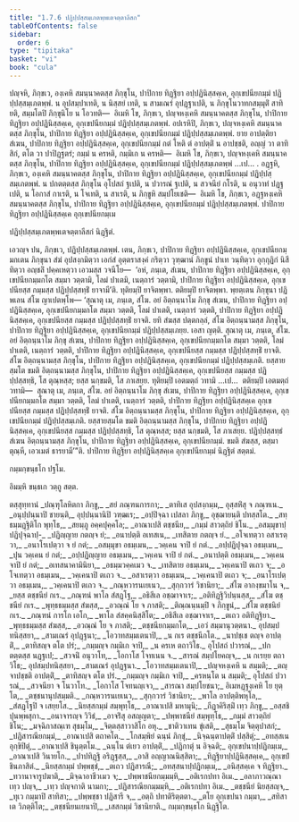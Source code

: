 ```yaml
---
title: "1.7.6 ปฏิปฺปสฺสมฺเภตพฺพเตจตฺตาลีสก"
tableOfContents: false
sidebar:
  order: 6
type: "tipitaka"
basket: "vi"
book: "cula"
---
```



<DynamicBreadcrumb />

<Division number="73" book="cula">

<Paragraph number="329" book="cula">
ปญฺจหิ, ภิกฺขเว, องฺเคหิ สมนฺนาคตสฺส ภิกฺขุโน, ปาปิกาย ทิฏฺฐิยา อปฺปฏินิสฺสคฺเค, อุกฺเขปนียกมฺมํ ปฏิปฺปสฺสมฺเภตพฺพํ. น อุปสมฺปาเทติ, น นิสฺสยํ เทติ, น สามเณรํ อุปฏฺฐาเปติ, น ภิกฺขุโนวาทกสมฺมุติํ สาทิยติ, สมฺมโตปิ ภิกฺขุนิโย น โอวทติ—  อิเมหิ โข, ภิกฺขเว, ปญฺจหงฺเคหิ สมนฺนาคตสฺส ภิกฺขุโน, ปาปิกาย ทิฏฺฐิยา อปฺปฏินิสฺสคฺเค, อุกฺเขปนียกมฺมํ ปฏิปฺปสฺสมฺเภตพฺพํ.
</Paragraph>

<Paragraph number="330" book="cula">
อปเรหิปิ, ภิกฺขเว, ปญฺจหงฺเคหิ สมนฺนาคตสฺส ภิกฺขุโน, ปาปิกาย ทิฏฺฐิยา อปฺปฏินิสฺสคฺเค, อุกฺเขปนียกมฺมํ ปฏิปฺปสฺสมฺเภตพฺพํ. ยาย อาปตฺติยา สํเฆน, ปาปิกาย ทิฏฺฐิยา อปฺปฏินิสฺสคฺเค, อุกฺเขปนียกมฺมํ กตํ โหติ ตํ อาปตฺติํ น อาปชฺชติ, อญฺญํ วา ตาทิสิกํ, ตโต วา ปาปิฏฺฐตรํ; กมฺมํ น ครหติ, กมฺมิเก น ครหติ—  อิเมหิ โข, ภิกฺขเว, ปญฺจหงฺเคหิ สมนฺนาคตสฺส ภิกฺขุโน, ปาปิกาย ทิฏฺฐิยา อปฺปฏินิสฺสคฺเค, อุกฺเขปนียกมฺมํ ปฏิปฺปสฺสมฺเภตพฺพํ …เป… .
</Paragraph>

<Paragraph number="331" book="cula">
อฏฺฐหิ, ภิกฺขเว, องฺเคหิ สมนฺนาคตสฺส ภิกฺขุโน, ปาปิกาย ทิฏฺฐิยา อปฺปฏินิสฺสคฺเค, อุกฺเขปนียกมฺมํ ปฏิปฺปสฺสมฺเภตพฺพํ. น ปกตตฺตสฺส ภิกฺขุโน อุโปสถํ ฐเปติ, น ปวารณํ ฐเปติ, น สวจนียํ กโรติ, น อนุวาทํ ปฏฺฐเปติ, น โอกาสํ กาเรติ, น โจเทติ, น สาเรติ, น ภิกฺขูหิ สมฺปโยเชติ—  อิเมหิ โข, ภิกฺขเว, อฏฺฐหงฺเคหิ สมนฺนาคตสฺส ภิกฺขุโน, ปาปิกาย ทิฏฺฐิยา อปฺปฏินิสฺสคฺเค, อุกฺเขปนียกมฺมํ ปฏิปฺปสฺสมฺเภตพฺพํ.

</Paragraph>
</Division>

<Paragraph number="332" book="cula">
ปาปิกาย ทิฏฺฐิยา อปฺปฏินิสฺสคฺเค อุกฺเขปนียกมฺเม

  
ปฏิปฺปสฺสมฺเภตพฺพเตจตฺตาลีสกํ นิฏฺฐิตํ.


</Paragraph>

<Division number="74" book="cula">

<Paragraph number="333" book="cula">
เอวญฺจ ปน, ภิกฺขเว, ปฏิปฺปสฺสมฺเภตพฺพํ. เตน, ภิกฺขเว, ปาปิกาย ทิฏฺฐิยา อปฺปฏินิสฺสคฺเค, อุกฺเขปนียกมฺมกเตน ภิกฺขุนา สํฆํ อุปสงฺกมิตฺวา เอกํสํ อุตฺตราสงฺคํ กริตฺวา วุฑฺฒานํ ภิกฺขูนํ ปาเท วนฺทิตฺวา อุกฺกุฏิกํ นิสีทิตฺวา อญฺชลิํ ปคฺคเหตฺวา เอวมสฺส วจนีโย—  ‘อหํ, ภนฺเต, สํเฆน, ปาปิกาย ทิฏฺฐิยา อปฺปฏินิสฺสคฺเค, อุกฺเขปนียกมฺมกโต สมฺมา วตฺตามิ, โลมํ ปาเตมิ, เนตฺถารํ วตฺตามิ, ปาปิกาย ทิฏฺฐิยา อปฺปฏินิสฺสคฺเค, อุกฺเขปนียสฺส กมฺมสฺส ปฏิปฺปสฺสทฺธิํ ยาจามี’ติ. ทุติยมฺปิ ยาจิตพฺพา. ตติยมฺปิ ยาจิตพฺพา. พฺยตฺเตน ภิกฺขุนา ปฏิพเลน สํโฆ ญาเปตพฺโพ—
</Paragraph>

<Paragraph number="334" book="cula">
‘สุณาตุ เม, ภนฺเต, สํโฆ. อยํ อิตฺถนฺนาโม ภิกฺขุ สํเฆน, ปาปิกาย ทิฏฺฐิยา อปฺปฏินิสฺสคฺเค, อุกฺเขปนียกมฺมกโต สมฺมา วตฺตติ, โลมํ ปาเตติ, เนตฺถารํ วตฺตติ, ปาปิกาย ทิฏฺฐิยา อปฺปฏินิสฺสคฺเค, อุกฺเขปนียสฺส กมฺมสฺส ปฏิปฺปสฺสทฺธิํ ยาจติ. ยทิ สํฆสฺส ปตฺตกลฺลํ, สํโฆ อิตฺถนฺนามสฺส ภิกฺขุโน, ปาปิกาย ทิฏฺฐิยา อปฺปฏินิสฺสคฺเค, อุกฺเขปนียกมฺมํ ปฏิปฺปสฺสมฺเภยฺย. เอสา ญตฺติ.
</Paragraph>

<Paragraph number="335" book="cula">
สุณาตุ เม, ภนฺเต, สํโฆ. อยํ อิตฺถนฺนาโม ภิกฺขุ สํเฆน, ปาปิกาย ทิฏฺฐิยา อปฺปฏินิสฺสคฺเค, อุกฺเขปนียกมฺมกโต สมฺมา วตฺตติ, โลมํ ปาเตติ, เนตฺถารํ วตฺตติ, ปาปิกาย ทิฏฺฐิยา อปฺปฏินิสฺสคฺเค, อุกฺเขปนียสฺส กมฺมสฺส ปฏิปฺปสฺสทฺธิํ ยาจติ. สํโฆ อิตฺถนฺนามสฺส ภิกฺขุโน, ปาปิกาย ทิฏฺฐิยา อปฺปฏินิสฺสคฺเค, อุกฺเขปนียกมฺมํ ปฏิปฺปสฺสมฺเภติ. ยสฺสายสฺมโต ขมติ อิตฺถนฺนามสฺส ภิกฺขุโน, ปาปิกาย ทิฏฺฐิยา อปฺปฏินิสฺสคฺเค, อุกฺเขปนียสฺส กมฺมสฺส ปฏิปฺปสฺสทฺธิ, โส ตุณฺหสฺส; ยสฺส นกฺขมติ, โส ภาเสยฺย.
</Paragraph>

<Paragraph number="336" book="cula">
ทุติยมฺปิ เอตมตฺถํ วทามิ …เป…  ตติยมฺปิ เอตมตฺถํ วทามิ—  สุณาตุ เม, ภนฺเต, สํโฆ. อยํ อิตฺถนฺนาโม ภิกฺขุ สํเฆน, ปาปิกาย ทิฏฺฐิยา อปฺปฏินิสฺสคฺเค, อุกฺเขปนียกมฺมกโต สมฺมา วตฺตติ, โลมํ ปาเตติ, เนตฺถารํ วตฺตติ, ปาปิกาย ทิฏฺฐิยา อปฺปฏินิสฺสคฺเค อุกฺเขปนียสฺส กมฺมสฺส ปฏิปฺปสฺสทฺธิํ ยาจติ. สํโฆ อิตฺถนฺนามสฺส ภิกฺขุโน, ปาปิกาย ทิฏฺฐิยา อปฺปฏินิสฺสคฺเค, อุกฺเขปนียกมฺมํ ปฏิปฺปสฺสมฺเภติ. ยสฺสายสฺมโต ขมติ อิตฺถนฺนามสฺส ภิกฺขุโน, ปาปิกาย ทิฏฺฐิยา อปฺปฏินิสฺสคฺเค, อุกฺเขปนียสฺส กมฺมสฺส ปฏิปฺปสฺสทฺธิ, โส ตุณฺหสฺส; ยสฺส นกฺขมติ, โส ภาเสยฺย.
</Paragraph>

<Paragraph number="337" book="cula">
ปฏิปฺปสฺสทฺธํ สํเฆน อิตฺถนฺนามสฺส ภิกฺขุโน, ปาปิกาย ทิฏฺฐิยา อปฺปฏินิสฺสคฺเค, อุกฺเขปนียกมฺมํ. ขมติ สํฆสฺส, ตสฺมา ตุณฺหี, เอวเมตํ ธารยามี’”ติ.

</Paragraph>
</Division>

<Paragraph number="338" book="cula">
ปาปิกาย ทิฏฺฐิยา อปฺปฏินิสฺสคฺเค อุกฺเขปนียกมฺมํ นิฏฺฐิตํ สตฺตมํ.

  
กมฺมกฺขนฺธโก ปฐโม.

  
อิมมฺหิ ขนฺธเก วตฺถู สตฺต.



</Paragraph>

<Paragraph number="339" type="center" book="cula">
ตสฺสุทฺทานํ


</Paragraph>

<Paragraph number="340" type="verses" book="cula">
_ปณฺฑุโลหิตกา ภิกฺขู,_  
_สยํ ภณฺฑนการกา;_  
_ตาทิเส อุปสงฺกมฺม,_  
อุสฺสหิํสุ จ ภณฺฑเน._  

</Paragraph>

<Paragraph number="341" book="cula">
_อนุปฺปนฺนาปิ ชายนฺติ,_  
อุปฺปนฺนานิปิ วฑฺฒเร;_  
_อปฺปิจฺฉา เปสลา ภิกฺขู,_  
อุชฺฌายนฺติ ปทสฺสโต._  

</Paragraph>

<Paragraph number="342" type="verses" book="cula">
_สทฺธมฺมฏฺฐิติโก พุทฺโธ,_  
_สยมฺภู อคฺคปุคฺคโล;_  
_อาณาเปสิ ตชฺชนีย,_  
_กมฺมํ สาวตฺถิยํ ชิโน._  

</Paragraph>

<Paragraph number="343" type="verses" book="cula">
_อสมฺมุขาปฺปฏิปุจฺฉาปฺ-_  
_ปฏิญฺญาย กตญฺจ ยํ;_  
_อนาปตฺติ อเทสเน,_  
_เทสิตาย กตญฺจ ยํ._  

</Paragraph>

<Paragraph number="344" type="verses" book="cula">
_อโจเทตฺวา อสาเรตฺวา,_  
_อนาโรเปตฺวา จ ยํ กตํ;_  
_อสมฺมุขา อธมฺเมน,_  
_วคฺเคน จาปิ ยํ กตํ._  

</Paragraph>

<Paragraph number="345" type="verses" book="cula">
_อปฺปฏิปุจฺฉา อธมฺเมน,_  
_ปุน วคฺเคน ยํ กตํ;_  
_อปฺปฏิญฺญาย อธมฺเมน,_  
_วคฺเคน จาปิ ยํ กตํ._  

</Paragraph>

<Paragraph number="346" type="verses" book="cula">
_อนาปตฺติ อธมฺเมน,_  
_วคฺเคน จาปิ ยํ กตํ;_  
_อเทสนาคามินิยา,_  
_อธมฺมวคฺคเมว จ._  

</Paragraph>

<Paragraph number="347" type="verses" book="cula">
_เทสิตาย อธมฺเมน,_  
_วคฺเคนาปิ ตเถว จ;_  
_อโจเทตฺวา อธมฺเมน,_  
_วคฺเคนาปิ ตเถว จ._  

</Paragraph>

<Paragraph number="348" type="verses" book="cula">
_อสาเรตฺวา อธมฺเมน,_  
_วคฺเคนาปิ ตเถว จ;_  
_อนาโรเปตฺวา อธมฺเมน,_  
_วคฺเคนาปิ ตเถว จ._  

</Paragraph>

<Paragraph number="349" type="verses" book="cula">
_กณฺหวารนเยเนว,_  
_สุกฺกวารํ วิชานิยา;_  
_สํโฆ อากงฺขมาโน จ,_  
_ยสฺส ตชฺชนียํ กเร._  

</Paragraph>

<Paragraph number="350" type="verses" book="cula">
_ภณฺฑนํ พาโล สํสฏฺโฐ,_  
_อธิสีเล อชฺฌาจาเร;_  
_อติทิฏฺฐิวิปนฺนสฺส,_  
_สํโฆ ตชฺชนียํ กเร._  

</Paragraph>

<Paragraph number="351" type="verses" book="cula">
_พุทฺธธมฺมสฺส สํฆสฺส,_  
_อวณฺณํ โย จ ภาสติ;_  
_ติณฺณนฺนมฺปิ จ ภิกฺขูนํ,_  
_สํโฆ ตชฺชนิยํ กเร._  

</Paragraph>

<Paragraph number="352" type="verses" book="cula">
_ภณฺฑนํ การโก เอโก,_  
_พาโล สํสคฺคนิสฺสิโต;_  
_อธิสีเล อชฺฌาจาเร,_  
_ตเถว อติทิฏฺฐิยา._  

</Paragraph>

<Paragraph number="353" type="verses" book="cula">
_พุทฺธธมฺมสฺส สํฆสฺส,_  
_อวณฺณํ โย จ ภาสติ;_  
_ตชฺชนียกมฺมกโต,_  
_เอวํ สมฺมานุวตฺตนา._  

</Paragraph>

<Paragraph number="354" type="verses" book="cula">
อุปสมฺปทนิสฺสยา,_  
_สามเณรํ อุปฏฺฐนา;_  
_โอวาทสมฺมเตนาปิ,_  
_น กเร ตชฺชนีกโต._  

</Paragraph>

<Paragraph number="355" type="verses" book="cula">
_นาปชฺเช ตญฺจ อาปตฺติํ,_  
_ตาทิสญฺจ ตโต ปรํ;_  
_กมฺมญฺจ กมฺมิเก จาปิ,_  
_น ครเห ตถาวิโธ._  

</Paragraph>

<Paragraph number="356" type="verses" book="cula">
อุโปสถํ ปวารณํ,_  
_ปกตตฺตสฺส นฏฺฐเป;_  
_สวจนิํ อนุวาโท,_  
_โอกาโส โจทเนน จ._  

</Paragraph>

<Paragraph number="357" type="verses" book="cula">
_สารณํ สมฺปโยคญฺจ,_  
_น กเรยฺย ตถาวิโธ;_  
อุปสมฺปทนิสฺสยา,_  
_สามเณรํ อุปฏฺฐนา._  

</Paragraph>

<Paragraph number="358" type="verses" book="cula">
_โอวาทสมฺมเตนาปิ,_  
_ปญฺจหงฺเคหิ น สมฺมติ;_  
_ตญฺจาปชฺชติ อาปตฺติํ,_  
_ตาทิสญฺจ ตโต ปรํ._  

</Paragraph>

<Paragraph number="359" type="verses" book="cula">
_กมฺมญฺจ กมฺมิเก จาปิ,_  
_ครหนฺโต น สมฺมติ;_  
อุโปสถํ ปวารณํ,_  
_สวจนียา จ โนวาโท._  

</Paragraph>

<Paragraph number="360" type="verses" book="cula">
_โอกาโส โจทนญฺเจว,_  
_สารณา สมฺปโยชนา;_  
อิเมหฏฺฐงฺเคหิ โย ยุตฺโต,_  
_ตชฺชนานุปสมฺมติ._  

</Paragraph>

<Paragraph number="361" type="verses" book="cula">
_กณฺหวารนเยเนว,_  
_สุกฺกวารํ วิชานิยา;_  
_พาโล อาปตฺติพหุโล,_  
_สํสฏฺโฐปิ จ เสยฺยโส._  

</Paragraph>

<Paragraph number="362" type="verses" book="cula">
_นิยสฺสกมฺมํ สมฺพุทฺโธ,_  
_อาณาเปสิ มหามุนิ;_  
_กีฏาคิริสฺมิํ เทฺว ภิกฺขู,_  
_อสฺสชิปุนพฺพสุกา._  

</Paragraph>

<Paragraph number="363" type="verses" book="cula">
_อนาจารญฺจ วิวิธํ,_  
_อาจริํสุ อสญฺญตา;_  
_ปพฺพาชนียํ สมฺพุทฺโธ,_  
_กมฺมํ สาวตฺถิยํ ชิโน;_  
_มจฺฉิกาสณฺเฑ สุธมฺโม,_  
_จิตฺตสฺสาวาสิโก อหุ._  

</Paragraph>

<Paragraph number="364" type="verses" book="cula">
_ชาติวาเทน ขุํเสติ,_  
_สุธมฺโม จิตฺตุปาสกํ;_  
_ปฏิสารณียกมฺมํ,_  
_อาณาเปสิ ตถาคโต._  

</Paragraph>

<Paragraph number="365" type="verses" book="cula">
_โกสมฺพิยํ ฉนฺนํ ภิกฺขุํ,_  
_นิจฺฉนฺตาปตฺติํ ปสฺสิตุํ;_  
_อทสฺสเน อุกฺขิปิตุํ,_  
_อาณาเปสิ ชินุตฺตโม._  

</Paragraph>

<Paragraph number="366" type="verses" book="cula">
_ฉนฺโน ตํเยว อาปตฺติํ,_  
_ปฏิกาตุํ น อิจฺฉติ;_  
อุกฺเขปนาปฺปฏิกมฺเม,_  
_อาณาเปสิ วินายโก._  

</Paragraph>

<Paragraph number="367" type="verses" book="cula">
_ปาปทิฏฺฐิ อริฏฺฐสฺส,_  
_อาสิ อญฺญาณนิสฺสิตา;_  
_ทิฏฺฐิยาปฺปฏินิสฺสคฺเค,_  
อุกฺเขปํ ชินภาสิตํ._  

</Paragraph>

<Paragraph number="368" type="verses" book="cula">
_นิยสฺสกมฺมํ ปพฺพชฺชํ,_  
_ตเถว ปฏิสารณี;_  
_อทสฺสนาปฺปฏิกมฺเม,_  
_อนิสฺสคฺเค จ ทิฏฺฐิยา._  

</Paragraph>

<Paragraph number="369" type="verses" book="cula">
_ทวานาจารูปฆาติ,_  
_มิจฺฉาอาชีวเมว จ;_  
_ปพฺพาชนียกมฺมมฺหิ,_  
_อติเรกปทา อิเม._  

</Paragraph>

<Paragraph number="370" type="verses" book="cula">
_อลาภาวณฺณา เทฺว ปญฺจ,_  
_เทฺว ปญฺจกาติ นามกา;_  
_ปฏิสารณียกมฺมมฺหิ,_  
_อติเรกปทา อิเม._  

</Paragraph>

<Paragraph number="371" type="verses" book="cula">
_ตชฺชนียํ นิยสฺสญฺจ,_  
_ทุเว กมฺมาปิ สาทิสา;_  
_ปพฺพชฺชา ปฏิสารี จ,_  
_อตฺถิ ปทาติริตฺตตา._  

</Paragraph>

<Paragraph number="372" type="verses" book="cula">
_ตโย อุกฺเขปนา กมฺมา,_  
_สทิสา เต วิภตฺติโต;_  
_ตชฺชนียนเยนาปิ,_  
_เสสกมฺมํ วิชานิยาติ._  


</Paragraph>

<Paragraph number="373" type="center" book="cula">
กมฺมกฺขนฺธโก นิฏฺฐิโต.
</Paragraph>